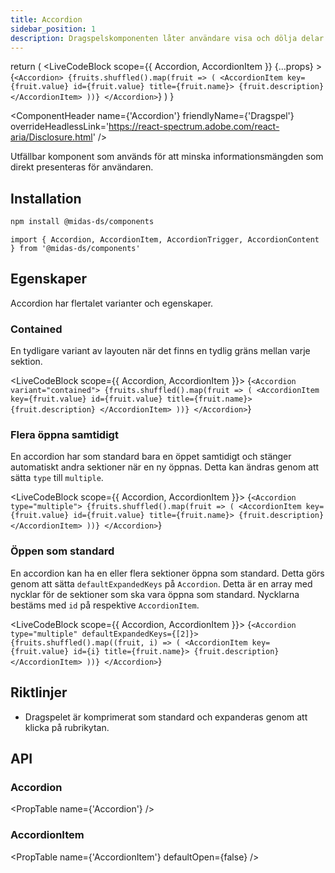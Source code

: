 ```yaml
---
title: Accordion
sidebar_position: 1
description: Dragspelskomponenten låter användare visa och dölja delar av relaterat innehåll på en sida.
---
```



  return (
    <LiveCodeBlock
      scope={{ Accordion, AccordionItem }}
      {...props}
    >
      {`<Accordion>
        {fruits.shuffled().map(fruit => (
          <AccordionItem key={fruit.value} id={fruit.value} title={fruit.name}>
              {fruit.description}
          </AccordionItem>
        ))}
      </Accordion>`}
    </LiveCodeBlock>
  )
}

<ComponentHeader
  name={'Accordion'}
  friendlyName={'Dragspel'}
  overrideHeadlessLink='https://react-spectrum.adobe.com/react-aria/Disclosure.html'
/>

Utfällbar komponent som används för att minska informationsmängden som direkt presenteras för användaren.

<Example hideCode />

## Installation

```bash npm2yarn
npm install @midas-ds/components
```

```tsx
import { Accordion, AccordionItem, AccordionTrigger, AccordionContent } from '@midas-ds/components'
```

<Example hideExample />

## Egenskaper

Accordion har flertalet varianter och egenskaper.

### Contained

En tydligare variant av layouten när det finns en tydlig gräns mellan varje sektion.

<LiveCodeBlock scope={{ Accordion, AccordionItem }}>
  {`<Accordion variant="contained">
    {fruits.shuffled().map(fruit => (
      <AccordionItem key={fruit.value} id={fruit.value} title={fruit.name}>
          {fruit.description}
      </AccordionItem>
    ))}
</Accordion>`}
</LiveCodeBlock>

### Flera öppna samtidigt

En accordion har som standard bara en öppet samtidigt och stänger automatiskt andra sektioner när en ny öppnas. Detta kan ändras genom att sätta `type` till `multiple`.

<LiveCodeBlock scope={{ Accordion, AccordionItem }}>
  {`<Accordion type="multiple">
    {fruits.shuffled().map(fruit => (
      <AccordionItem key={fruit.value} id={fruit.value} title={fruit.name}>
          {fruit.description}
      </AccordionItem>
    ))}
</Accordion>`}
</LiveCodeBlock>

### Öppen som standard

En accordion kan ha en eller flera sektioner öppna som standard. Detta görs genom att sätta `defaultExpandedKeys` på `Accordion`. Detta är en array med nycklar för de sektioner som ska vara öppna som standard. Nycklarna bestäms med `id` på respektive `AccordionItem`.

<LiveCodeBlock scope={{ Accordion, AccordionItem }}>
  {`<Accordion type="multiple" defaultExpandedKeys={[2]}>
    {fruits.shuffled().map((fruit, i) => (
      <AccordionItem key={fruit.value} id={i} title={fruit.name}>
          {fruit.description}
      </AccordionItem>
    ))}
  </Accordion>`}
</LiveCodeBlock>

## Riktlinjer

- Dragspelet är komprimerat som standard och expanderas genom att klicka på rubrikytan.

## API

### Accordion

<PropTable name={'Accordion'} />

### AccordionItem

<PropTable
  name={'AccordionItem'}
  defaultOpen={false}
/>

